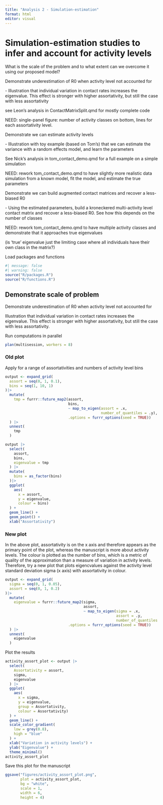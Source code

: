 ```yaml
---
title: "Analysis 2 - Simulation-estimation"
format: html
editor: visual
---
```


# Simulation-estimation studies to infer and account for activity levels

What is the scale of the problem and to what extent can we overcome it using our proposed model?

Demonstrate underestimation of R0 when activity level not accounted for

\- Illustration that individual variation in contact rates increases the eigenvalue. This effect is stronger with higher assortativity, but still the case with less assortativity

see Leon's analysis in ContactMatrixSplit.qmd for mostly complete code

NEED: single-panel figure: number of activity classes on bottom, lines for each assortativity level.

Demonstrate we can estimate activity levels

\- Illustration with toy example (based on Tom's) that we can estimate the variance with a random effects model, and learn the parameters

See Nick's analysis in tom_contact_demo.qmd for a full example on a simple simulation

NEED: rework tom_contact_demo.qmd to have slightly more realistic data simulation from a known model, fit the model, and estimate the true parameters

Demonstrate we can build augmented contact matrices and recover a less-biased R0

\- Using the estimated parameters, build a kroneckered multi-activity level contact matrix and recover a less-biased R0. See how this depends on the number of classes

NEED: rework tom_contact_demo.qmd to have multiple activity classes and demonstrate that it approaches true eigenvalues

(is 'true' eigenvalue just the limiting case where all individuals have their own class in the matrix?)

Load packages and functions

```r
#| message: false
#| warning: false
source("R/packages.R")
source("R/functions.R")
```

## Demonstrate scale of problem

Demonstrate underestimation of R0 when activity level not accounted for

Illustration that individual variation in contact rates increases the eigenvalue. This effect is stronger with higher assortativity, but still the case with less assortativity.

Run computations in parallel
```r
plan(multisession, workers = 8)
```

### Old plot

Apply for a range of assortativities and numbers of activity level bins

```r
output <- expand_grid(
  assort = seq(0, 1, 0.1),
  bins = seq(1, 10, 1)
)|> 
  mutate(
    tmp = furrr::future_map2(assort,
                             bins,
                             ~ map_to_eigen(assort = .x,
                                            number_of_quantiles = .y),
                             .options = furrr_options(seed = TRUE))
  ) |> 
  unnest(
    tmp
  )

output |> 
  select(
    assort,
    bins,
    eigenvalue = tmp
  ) |> 
  mutate(
    bins = as_factor(bins)
  )|> 
  ggplot(
    aes(
      x = assort,
      y = eigenvalue,
      colour = bins)
  ) +
  geom_line() +
  geom_point() +
  xlab("Assortativity")
```

### New plot

In the above plot, assortativity is on the x axis and therefore appears as the primary point of the plot, whereas the manuscript is more about activity levels. The colour is plotted as the number of bins, which is a metric of quality of the approximation than a measure of variation in activity levels. Therefore, try a new plot that plots eigencvalues against the activity level standard deviation sigma (x axis) with assortativity in colour.

```r
output <- expand_grid(
  sigma = seq(0, 1, 0.05),
  assort = seq(0, 1, 0.2)
)|> 
  mutate(
    eigenvalue = furrr::future_map2(sigma,
                                    assort,
                                    ~ map_to_eigen(sigma = .x,
                                                   assort = .y,
                                                   number_of_quantiles = 300),
                             .options = furrr_options(seed = TRUE))
  ) |> 
  unnest(
    eigenvalue
  )
```

Plot the results

```r
activity_assort_plot <- output |> 
  select(
    Assortativity = assort,
    sigma,
    eigenvalue
  ) |> 
  ggplot(
    aes(
      x = sigma,
      y = eigenvalue,
      group = Assortativity,
      colour = Assortativity)
  ) +
  geom_line() +
  scale_color_gradient(
    low = grey(0.8),
    high = "blue"
  ) +
  xlab("Variation in activity levels") +
  ylab("Eigenvalue") +
  theme_minimal()
activity_assort_plot
```

Save this plot for the manuscript

```r
ggsave("figures/activity_assort_plot.png",
       plot = activity_assort_plot,
       bg = "white",
       scale = 1,
       width = 6,
       height = 4)
```
